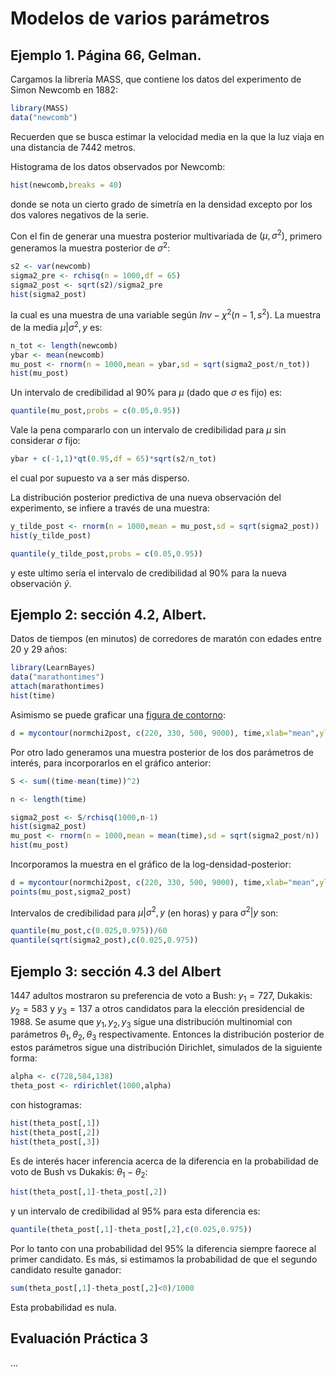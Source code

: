 # Modelos de varios parámetros

## Ejemplo 1. Página 66, Gelman.

Cargamos la librería MASS, que contiene los datos del experimento de Simon Newcomb en 1882:

```r
library(MASS)
data("newcomb")
```

Recuerden que se busca estimar la velocidad media en la que la luz viaja en una distancia de 7442 metros.

Histograma de los datos observados por Newcomb:

```r
hist(newcomb,breaks = 40)
```

donde se nota un cierto grado de simetría en la densidad excepto por los dos valores negativos de la serie.

Con el fin de generar una muestra posterior multivariada de $(\mu,\sigma^2)$, primero generamos la muestra posterior de $\sigma^2$:

```r
s2 <- var(newcomb)
sigma2_pre <- rchisq(n = 1000,df = 65)
sigma2_post <- sqrt(s2)/sigma2_pre
hist(sigma2_post)
```

la cual es una muestra de una variable según $Inv-\chi^2(n-1,s^2)$. La muestra de la media $\mu|\sigma^2,y$ es:

```r
n_tot <- length(newcomb)
ybar <- mean(newcomb)
mu_post <- rnorm(n = 1000,mean = ybar,sd = sqrt(sigma2_post/n_tot))
hist(mu_post)
```

Un intervalo de credibilidad al 90% para $\mu$ (dado que $\sigma$ es fijo) es:

```r
quantile(mu_post,probs = c(0.05,0.95))
```

Vale la pena compararlo con un intervalo de credibilidad para $\mu$ sin considerar $\sigma$ fijo:

```r
ybar + c(-1,1)*qt(0.95,df = 65)*sqrt(s2/n_tot)
```

el cual por supuesto va a ser más disperso.

La distribución posterior predictiva de una nueva observación del experimento, se infiere a través de una muestra:

```r
y_tilde_post <- rnorm(n = 1000,mean = mu_post,sd = sqrt(sigma2_post))
hist(y_tilde_post)

quantile(y_tilde_post,probs = c(0.05,0.95))
```

y este ultimo sería el intervalo de credibilidad al 90% para la nueva observación $\tilde y$.

## Ejemplo 2: sección 4.2, Albert.

Datos de tiempos (en minutos) de corredores de maratón con edades entre 20 y 29 años:

```r
library(LearnBayes)
data("marathontimes")
attach(marathontimes)
hist(time)
```

Asimismo se puede graficar una [figura de contorno](https://en.wikipedia.org/wiki/Contour_line):

```r
d = mycontour(normchi2post, c(220, 330, 500, 9000), time,xlab="mean",ylab="variance")
```

Por otro lado generamos una muestra posterior de los dos parámetros de interés, para incorporarlos en el gráfico anterior:

```r
S <- sum((time-mean(time))^2)

n <- length(time)

sigma2_post <- S/rchisq(1000,n-1)
hist(sigma2_post)
mu_post <- rnorm(n = 1000,mean = mean(time),sd = sqrt(sigma2_post/n))
hist(mu_post)
```

Incorporamos la muestra en el gráfico de la log-densidad-posterior:

```r
d = mycontour(normchi2post, c(220, 330, 500, 9000), time,xlab="mean",ylab="variance")
points(mu_post,sigma2_post)
```

Intervalos de credibilidad para $\mu|\sigma^2, y$ (en horas) y para $\sigma^2|y$ son:

```r
quantile(mu_post,c(0.025,0.975))/60
quantile(sqrt(sigma2_post),c(0.025,0.975))
```

## Ejemplo 3: sección 4.3 del Albert

1447 adultos mostraron su preferencia de voto a Bush: $y_1=727$, Dukakis: $y_2=583$ y $y_3=137$ a otros candidatos para la elección presidencial de 1988. Se asume que $y_1,y_2,y_3$ sigue una distribución multinomial con parámetros $\theta_1,\theta_2,\theta_3$ respectivamente. Entonces la distribución posterior de estos parámetros sigue una distribución Dirichlet, simulados de la siguiente forma:

```r
alpha <- c(728,584,138)
theta_post <- rdirichlet(1000,alpha)
```

con histogramas:
```r
hist(theta_post[,1])
hist(theta_post[,2])
hist(theta_post[,3])
```

Es de interés hacer inferencia acerca de la diferencia en la probabilidad de voto de Bush vs Dukakis: $\theta_1-\theta_2$:

```r
hist(theta_post[,1]-theta_post[,2])
```

y un intervalo de credibilidad al 95% para esta diferencia es:
```r
quantile(theta_post[,1]-theta_post[,2],c(0.025,0.975))
```

Por lo tanto con una probabilidad del 95% la diferencia siempre faorece al primer candidato. Es más, si estimamos la probabilidad de que el segundo candidato resulte ganador:

```r
sum(theta_post[,1]-theta_post[,2]<0)/1000

```

Esta probabilidad es nula.

## Evaluación Práctica 3

...
